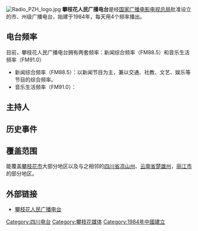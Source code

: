 {{頻道資訊
| 頻道名稱         = 攀枝花人民廣播電台
| 頻道圖片檔案     = 
| 頻道圖片尺寸     = 
| 頻道圖片名稱     = 
| 所屬國家         = {{CHN}}
| 總部所在         = {{CHN}}[[四川省|四川省]][[攀枝花市|攀枝花市]]金沙江大道中段43号廣電中心六樓
| 播放地區         = {{CHN}}
| 開播日期         = 1984年
| 停播日期         =
| 頻道類別         = 
| 頻道口號         = 
| 擁有者           = [[攀枝花人民廣播電台|攀枝花人民廣播電台]]
| 前頻道名稱       = 
| 被取代名稱       = 
| 集團同類頻道     = 
| 重播服務頻道     = 
| 頻道官方網站     = http://www.pzhradio.com/pzhdt/web_885_index.php
|}}

[[File:Radio_PZH_logo.jpg|thumb]]
'''攀枝花人民广播电台'''是经[[国家广播电影电视总局|国家广播电影电视总局]]批准设立的市、州级广播电台，始建于1984年，每天用4个频率播出。

==电台频率==
目前，攀枝花人民广播电台拥有两套频率：新闻综合频率（FM88.5）和音乐生活频率（FM91.0）
* 新闻综合频率（FM88.5）：以新闻节目为主，兼以交通、社教、文艺、娱乐等节目的综合频率。
* 音乐生活频率（FM91.0）：

==主持人==

==历史事件==

==覆盖范围==
能覆盖[[攀枝花市|攀枝花市]]大部分地区以及与之相邻的[[四川省|四川省]][[凉山州|凉山州]]、[[云南省|云南省]][[楚雄州|楚雄州]]，[[丽江市|丽江市]]的部分地区。

==外部链接==
* [http://www.pzhradio.com 攀枝花人民广播电台] {{Wayback|url=http://www.pzhradio.com/ |date=20110426032057 }}
[[Category:四川电台|Category:四川电台]]
[[Category:攀枝花媒体|Category:攀枝花媒体]]
[[Category:1984年中國建立|Category:1984年中國建立]]